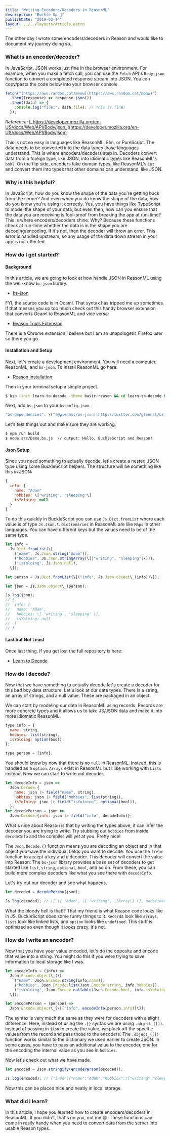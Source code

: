```yaml
---
title: "Writing Encoders/Decoders in ReasonML"
description: "Buckle Up 💺"
publishDate: "2019-02-14"
layout: ../../layouts/Article.astro
---
```


The other day I wrote some encoders/decoders in Reason and would like to document my journey doing so.

### What is an encoder/decoder?

In JavaScript, JSON works just fine in the browser environment. For example, when you make a fetch call, you can use the `Fetch` API's `Body.json` function to convert a completed response stream into JSON. You can copy/pasta the code below into your browser console.

```javascript
fetch("[https://aws.random.cat/meow](https://aws.random.cat/meow)")
  .then((response) => response.json())
  .then((data) => {
    console.log("file:", data.file); // This is fine!
  });
```

_Reference:_ [_https://developer.mozilla.org/en-US/docs/Web/API/Body/json_](https://developer.mozilla.org/en-US/docs/Web/API/Body/json)

This is not so easy in languages like ReasonML, Elm, or PureScript. The data needs to be converted into the data types those languages understand. This is where encoders/decoders step in. Decoders convert data from a foreign type, like JSON, into idiomatic types like ReasonML's `bool`. On the flip side, encoders take domain types, like ReasonML's `int`, and convert them into types that other domains can understand, like JSON.

### Why is this helpful?

In JavaScript, how do you know the shape of the data you're getting back from the server? And even when you do know the shape of the data, how do you know you're using it correctly. Yes, you have things like TypeScript to model the shape of your data, but even then, how can you ensure that the data you are receiving is fool-proof from breaking the app at run-time? This is where encoders/decoders shine. Why? Because these functions check at run-time whether the data is in the shape you are decoding/encoding. If it's not, then the decoder will throw an error. This error is handled upstream, so any usage of the data down stream in your app is not effected.

### How do I get started?

#### Background

In this article, we are going to look at how handle JSON in ReasonML using the well-know `bs-json` library.

- [bs-json](https://github.com/glennsl/bs-json)

FYI, the source code is in Ocaml. That syntax has tripped me up sometimes. If that messes you up too much check out this handy browser extension that converts Ocaml to ReasonML and vice versa:

- [Reason Tools Extension](https://addons.mozilla.org/en-US/firefox/addon/reason-tools/?src=search)

There is a Chrome extension I believe but I am an unapologetic Firefox user so there you go.

#### Installation and Setup

Next, let's create a development environment. You will need a computer, ReasonML, and `bs-json`. To install ReasonML go here:

- [Reason Installation](https://reasonml.github.io/docs/en/installation)

Then in your terminal setup a simple project.

```bash
$ bsb -init learn-to-decode -theme basic-reason && cd learn-to-decode && yarn install && yarn add @glennsl/bs-json
```

Next, add `bs-json` to your `bsconfig.json`.

```javascript
"bs-dependencies": \["[@glennsl/bs-json](http://twitter.com/glennsl/bs-json "Twitter profile for @glennsl/bs-json")"\],
```

Let's test things out and make sure they are working.

```bash
$ npm run build
$ node src/Demo.bs.js  // output: Hello, BuckleScript and Reason!
```

#### Json Setup

Since you need something to actually decode, let's create a nested JSON type using some BuckleScript helpers. The structure will be something like this in JSON:

```javascript
{
  info: {
    name: "Adam"
    hobbies: \["writing", "sleeping"\]
    isYoloing: null
  }
}
```

To do this quickly in BuckleScript you can use `Js.Dict.fromList` where each value is of type `Js.Json.t`. `Dictionaries` in ReasonML are like `Maps` in other languages. You can have different keys but the values need to be of the same type.

```javascript
let info =
  Js.Dict.fromList(\[
    ("name", Js.Json.string("Adam")),
    ("hobbies", Js.Json.stringArray(\[|"writing", "sleeping"|\])),
    ("isYoloing", Js.Json.null),
  \]);

let person = Js.Dict.fromList(\[("info", Js.Json.object\_(info))\]);

let json = Js.Json.object\_(person);

Js.log(json);
// {
//  info: {
//   name: 'Adam',
//   hobbies: \[ 'writing', 'sleeping' \],
//   isYoloing: null
//  }
// }
```

#### Last but Not Least

Once last thing. If you get lost the full repository is here:

- [Learn to Decode](https://github.com/arecvlohe/learn-to-decode)

### How do I decode?

Now that we have something to actually decode let's create a decoder for this bad boy data structure. Let's look at our data types. There is a string, an array of strings, and a null value. These are packaged in an object.

We can start by modeling our data in ReasonML using records. Records are more concrete types and it allows us to take JS/JSON data and make it into more idiomatic ReasonML.

```javascript
type info = {
  name: string,
  hobbies: list(string),
  isYoloing: option(bool),
};

type person = {info};
```

You should know by now that there is no `null` in ReasonML. Instead, this is handled as a `option`. `Arrays` exist in ReasonML but I like working with `Lists` instead. Now we can start to write out decoder.

```javascript
let decodeInfo = json =>
  Json.Decode.{
    name: json |> field("name", string),
    hobbies: json |> field("hobbies", list(string)),
    isYoloing: json |> field("isYoloing", optional(bool)),
  };
let decodePerson = json =>
  Json.Decode.{info: json |> field("info", decodeInfo)};
```

What's nice about Reason is that by writing the types above, it can infer the decoder you are trying to write. Try stubbing out `hobbies` from inside `decodeInfo` and the compiler will yet at you. Pretty nice!

The `Json.Decode.{}` function means you are decoding an object and in that object you have the individual fields you want to decode. You use the `field` function to accept a key and a decoder. This decoder will convert the value into Reason. The `bs-json` library provides a base set of decoders to get started like `list`, `string`, `optional`, `bool`, and so on. From these, you can build more complex decoders like what you see there with `decodeInfo`.

Let's try out our decoder and see what happens.

```javascript
let decoded = decodePerson(json);

Js.log(decoded); // \[ \[ 'Adam', \[ 'writing', \[Array\] \], undefined \] \]
```

What the bloody hell is that!? That my friend is what Reason code looks like in JS. BuckleScript does some funny things to it. `Record`s look like `arrays`, `lists` look like linked lists, and `option` looks like `undefined`. This stuff is optimized so even though it looks crazy, it's not.

### How do I write an encoder?

Now that you have your value encoded, let's do the opposite and encode that value into a string. You might do this if you were trying to save information to local storage like I was.

```javascript
let encodeInfo = (info) =>
  Json.Encode.object\_(\[
    ("name", Json.Encode.string(info.name)),
    ("hobbies", Json.Encode.list(Json.Encode.string, info.hobbies)),
    ("isYoloing", Json.Encode.nullable(Json.Encode.bool, info.isYoloing)),
  \]);

let encodePerson = (person) =>
  Json.Encode.object\_(\[("info", encodeInfo(person.info))\]);
```

The syntax is very much the same as they were for decoders with a slight difference. Here, instead of using the `.{}` syntax we are using `.object_([])`. Instead of passing in `json` to create the value, we pluck off the specific values from the record and pass those to the encoders. The `.object_([])` function works similar to the dictionary we used earlier to create JSON. In some cases, you have to pass an additional value to the encoder, one for the encoding the internal value as you see in `hobbies`.

Now let's check out what we have made.

```javascript
let encoded = Json.stringify(encodePerson(decoded));

Js.log(encoded); // {"info":{"name":"Adam","hobbies":\["writing","sleeping"\],"isYoloing":null}}
```

Now this can be placed nice and neatly in local storage.

### What did I learn?

In this article, I hope you learned how to create encoders/decoders in ReasonML. If you didn't, that's on you, not me 😄. These functions can come in really handy when you need to convert data from the server into usable Reason types.
